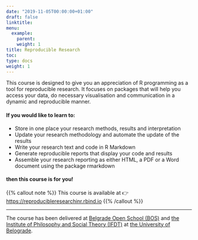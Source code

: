 ```yaml
---
date: "2019-11-05T00:00:00+01:00"
draft: false
linktitle: 
menu:
  example:
    parent: 
    weight: 1 
title: Reproducible Research
toc: 
type: docs
weight: 1
---
```


This course is designed to give you an appreciation of R programming as a tool for reproducible research. It focuses on packages that will help you access your data, do necessary visualisation and communication in a dynamic and reproducible manner.

#### If you would like to learn to:

- Store in one place your research methods, results and interpretation
- Update your research methodology and automate the update of the results
- Write your research text and code in R Markdown
- Generate reproducible reports that display your code and results
- Assemble your research reporting as either HTML, a PDF or a Word document using the package rmarkdown

#### then this course is for you!

{{% callout note %}}
This course is available at 👉 <https://reproducibleresearchinr.rbind.io>
{{% /callout %}}


---

The course has been delivered at [Belgrade Open School (BOS)](http://www.bos.rs/en/) and [the Institute of Philosophy and Social Theory (IFDT)](https://ifdt.bg.ac.rs) at [the University of Belograde](https://www.bg.ac.rs/en/).



